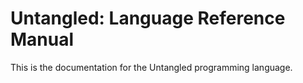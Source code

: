 # Untangled: Language Reference Manual

This is the documentation for the Untangled programming language.
